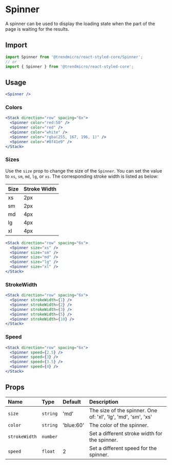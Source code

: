 # Spinner

A spinner can be used to display the loading state when the part of the page is waiting for the results.

## Import

```js
import Spinner from '@trendmicro/react-styled-core/Spinner';
// or
import { Spinner } from '@trendmicro/react-styled-core';
```

## Usage

```jsx
<Spinner />
```

### Colors

```jsx
<Stack direction="row" spacing="6x">
  <Spinner color="red:50" />
  <Spinner color="red" />
  <Spinner color="white" />
  <Spinner color="rgba(255, 167, 196, 1)" />
  <Spinner color="#8f41e9" />
</Stack>
```

### Sizes

Use the `size` prop to change the size of the `Spinner`. You can set the value to `xs`, `sm`, `md`, `lg`, or `xs`. The corresponding stroke width is listed as below:

| Size | Stroke Width |
| :---- | :------------- |
| xs | 2px |
| sm | 2px |
| md | 4px |
| lg | 4px |
| xl | 4px |

```jsx
<Stack direction="row" spacing="6x">
  <Spinner size="xs" />
  <Spinner size="sm" />
  <Spinner size="md" />
  <Spinner size="lg" />
  <Spinner size="xl" />
</Stack>
```

### StrokeWidth

```jsx
<Stack direction="row" spacing="6x">
  <Spinner strokeWidth={1} />
  <Spinner strokeWidth={2} />
  <Spinner strokeWidth={3} />
  <Spinner strokeWidth={5} />
  <Spinner strokeWidth={10} />
</Stack>
```

### Speed

```jsx
<Stack direction="row" spacing="6x">
  <Spinner speed={2.5} />
  <Spinner speed={3} />
  <Spinner speed={3.5} />
  <Spinner speed={4} />
</Stack>
```


## Props

| Name | Type | Default | Description |
| :--- | :--- | :------ | :---------- |
| `size` | `string` | 'md' | The size of the spinner. One of: 'xl', 'lg', 'md', 'sm', 'xs' |
| `color` | `string` | 'blue:60' | The color of the spinner. |
| `strokeWidth` | `number` | | Set a different stroke width for the spinner. |
| `speed` | `float` | 2 | Set a different speed for the spinner. |